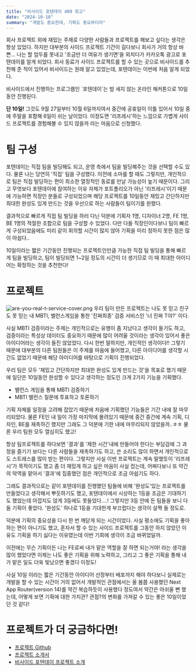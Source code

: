 ```yaml
---
title: "비사이드 포텐데이 409 회고"
date: "2024-10-18"
summary: "개발도 중요한데, 기획도 중요하더라"
---
```


회사 프로젝트 외에 재밌는 주제로 다양한 사람들과 프로젝트를 해보고 싶다는 생각은 항상 있었다. 하지만 대부분의 사이드 프로젝트 기간이 길다보니 회사가 거의 항상 바쁜... 나는 할 엄두를 못내고 '조금만 더 여유가 생기면'을 외치다가 카카오톡 광고로 포텐데이를 알게 되었다. 회사 동료가 사이드 프로젝트를 할 수 있는 곳으로 비사이드를 추천해 준 적이 있어서 비사이드는 원래 알고 있었는데, 포텐데이는 이번에 처음 알게 되었다.

<Callout type="note" title="포텐데이란?">
  비사이드에서 진행하는 프로그램인 `포텐데이`는 밤 새지 않는 온라인 해커톤으로
  10일동안 진행된다.
</Callout>

**단 10일!** 그것도 9월 27일부터 10월 6일까지여서 중간에 공휴일이 이틀 있어서 10일 중에 주말을 포함해 6일이 쉬는 날이었다. 이정도면 '리프레시'하는 느낌으로 가볍게 사이드 프로젝트를 경험해볼 수 있지 않을까 라는 마음으로 신청했다.

# 팀 구성

포텐데이는 직접 팀을 빌딩해도 되고, 운영 측에서 팀을 빌딩해주는 것을 선택할 수도 있다.
물론 나는 당연히 '직접' 팀을 구성했다. 이전에 소마를 할 때도 그렇지만, 개인적으로 팀은 직접 빌딩하는 편이 최소한 열정적인 동료를 만날 가능성이 높기 때문이다. 그리고 무엇보다 포텐데이에 참여하는 이유 자체가 포트폴리오가 아닌 '리프레시'이기 때문에 가능하면 직장인 분들로 구성되었으며 해당 프로젝트를 10일동안 재밌고 간단하지만 최대한 완성도 있게 만드는 것을 우선으로 하는 사람들이 팀이기를 원했다.

결과적으로 빠르게 직접 팀 빌딩을 하러 다닌 덕분에 기획자 1명, 디자이너 2명, FE 1명, BE 1명의 적절한 조합으로 팀을 구성할 수 있었다. 다만 다들 직장인이다보니 팀이 빠르게 구성되었음에도 미리 같이 회의할 시간이 많지 않아 기획을 미리 정하지 못한 점은 많이 아쉽다..

<Callout type="tip" title="혹시라도 포텐데이에 참여한다면!">
  10일이라는 짧은 기간동안 진행되는 프로젝트인만큼 가능한 직접 팀 빌딩을 통해
  빠르게 팀을 빌딩하고, 팀이 빌딩되면 1~2일 정도의 시간이 더 생기므로 이 때
  최대한 아이디어는 확정하는 것을 추천한다!
</Callout>

# 프로젝트

![are-you-real-t-service-cover.png](/static/images/articles/blog/2024/a-review-of-bside-potenday-409.png)
우리 팀이 만든 프로젝트는 나도 못 믿고 친구도 못 믿는 내 MBTI, 밸런스게임을 통한 '진짜최종' 검증 서비스인 '너 진짜 T야?' 이다.

사실 MBTI 검증이라는 주제는 개인적으로는 유행이 좀 지났다고 생각이 들기도 하고, 검증이라는 특성상 데이터도 중요하기 때문에 많이 어려울 것이라는 생각이 있어서 좋은 아이디어라는 생각이 들진 않았었다. 다시 한번 말하지만, 개인적인 생각이다!! 그렇기 때문에 대부분의 다른 팀원들은 이 주제를 마음에 들어했고, 다른 아이디어를 생각할 시간도 없었기 때문에 해당 아이디어를 바탕으로 기획이 진행되었다.

우리 팀은 모두 '재밌고 간단하지만 최대한 완성도 있게 만드는 것'을 목표로 했기 때문에 일단은 10일동안 완성할 수 있다고 생각하는 정도인 크게 2가지 기능을 기획했다.

- 밸런스 게임을 통해 MBTI 검증하기
- MBTI 밸런스 질문에 투표하고 토론하기

기획 자체를 일정을 고려해 잡았기 때문에 처음에 기획했던 기능들은 기간 내에 잘 마무리되었다. 물론 FE인 내 일이 가장 마지막에 몰려있기 때문에 중간 중간에 계속 기획, 디자인, BE를 재촉하긴 했지만 그래도 그 덕분에 기한 내에 마무리되지 않았을까..ㅎㅎ 물론 우리 팀원 모두 열심히도 했고!

항상 팀프로젝트를 하다보면 '결과'를 '제한 시간'내에 만들어야 한다는 부담감에 그 과정을 즐기기 보다는 다른 사람들을 재촉하기도 하고, 쓴 소리도 많이 하면서 개인적으로도 스트레스를 많이 받는 편이다. 그렇지만 사실 이번 프로젝트는 계속 말했듯이 '리프레시'가 목적이기도 했고 좀 더 재밌게 하고 싶은 마음이 사실 컸는데, 어쩌다보니 또 약간의 악역을 맡아서 '결과'에 집중했던 점은 개인적으로 조금 아쉽기도 하다.

그래도 결과적으로는 같이 포텐데이를 진행했던 팀들에 비해 '완성도'있는 프로젝트를 만들었다고 생각해서 뿌듯하기도 했고, 포텐데이에서 시상하는 1등을 조금은 기대하기도 했었는데 아깝지도 않게 3등에도 못들었다....! 그렇지만 3등 안에 든 팀들을 보니 다들 기획이 좋았다. '완성도' 하나로 1등을 기대한게 부끄럽다는 생각이 살짝 들 정도로.

덕분에 기획의 중요성을 다시 한 번 깨닫게 되는 시간이었다. 사실 평소에도 기획을 좋아하는 편이 아니기도 했고, 혼자서 할 수 있는 사이드 프로젝트를 그동안 하지 않았던 이유도 기획을 하기 싫다는 이유였는데 이번 기회에 생각이 조금 바뀌었달까.

<Callout type="quote">
  이전에는 무슨 기획이든 나는 FE로써 내가 맡은 역할을 잘 하면 되는거야! 라는
  생각을 많이 했었다면 이제는 나도 좋은 기획을 위해 노력하고, 그리고 그 좋은
  기획을 통해 내가 맡은 일도 더욱 빛났으면 좋겠다 이정도!
</Callout>

사실 10일 이라는 짧은 기간동안 아이디어 선정부터 배포까지 해야 하다보니 실제로는 개발을 할 수 있는 시간이 거의 없어서 개발적인 관점에서는 올 봄쯤 사용했던 Next App Router(version 14)를 약간 복습하듯이 사용했다 정도여서 약간은 아쉬울 뻔 했는데, 어떻게 보면 기획에 대한 가치관? 관점?의 변화를 가져갈 수 있는 좋은 10일이었던 것 같다!

# 프로젝트가 더 궁금하다면!

- [프로젝트 Github](https://github.com/2dowon/are-you-real-t-client)
- [프로젝트 소개서](https://sneaky-dewberry-efa.notion.site/T-12127d40f64580d2abd8c9e525973800)
- [비사이드 포텐데이 프로젝트 소개](https://bside.best/projects/detail/P240924174648)
